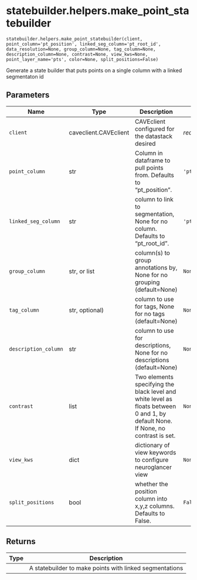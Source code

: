 # statebuilder.helpers.make_point_statebuilder { #nglui.statebuilder.helpers.make_point_statebuilder }

`statebuilder.helpers.make_point_statebuilder(client, point_column='pt_position', linked_seg_column='pt_root_id', data_resolution=None, group_column=None, tag_column=None, description_column=None, contrast=None, view_kws=None, point_layer_name='pts', color=None, split_positions=False)`

Generate a state builder that puts points on a single column with a linked segmentaton id

## Parameters

| Name                 | Type                  | Description                                                                                                                      | Default         |
|----------------------|-----------------------|----------------------------------------------------------------------------------------------------------------------------------|-----------------|
| `client`             | caveclient.CAVEclient | CAVEclient configured for the datastack desired                                                                                  | _required_      |
| `point_column`       | str                   | Column in dataframe to pull points from. Defaults to "pt_position".                                                              | `'pt_position'` |
| `linked_seg_column`  | str                   | column to link to segmentation, None for no column. Defaults to "pt_root_id".                                                    | `'pt_root_id'`  |
| `group_column`       | str, or list          | column(s) to group annotations by, None for no grouping (default=None)                                                           | `None`          |
| `tag_column`         | str, optional)        | column to use for tags, None for no tags (default=None)                                                                          | `None`          |
| `description_column` | str                   | column to use for descriptions, None for no descriptions (default=None)                                                          | `None`          |
| `contrast`           | list                  | Two elements specifying the black level and white level as floats between 0 and 1, by default None. If None, no contrast is set. | `None`          |
| `view_kws`           | dict                  | dictionary of view keywords to configure neuroglancer view                                                                       | `None`          |
| `split_positions`    | bool                  | whether the position column into x,y,z columns. Defaults to False.                                                               | `False`         |

## Returns

| Type   | Description                                             |
|--------|---------------------------------------------------------|
|        | A statebuilder to make points with linked segmentations |
